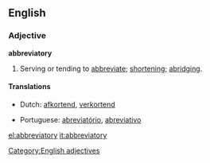 ==English==

===Adjective===
'''abbreviatory'''

# Serving or tending to [[abbreviate]]; [[shortening]]; [[abridging]].

====Translations====
{{trans-top|serving or tending to abbreviate; shortening; abridging}}
*Dutch: [[afkortend]], [[verkortend]]
{{trans-mid}}
*Portuguese: [[abreviatório]], [[abreviativo]]
{{trans-bottom}}

[[Category:English adjectives]]

[[el:abbreviatory]]
[[it:abbreviatory]]